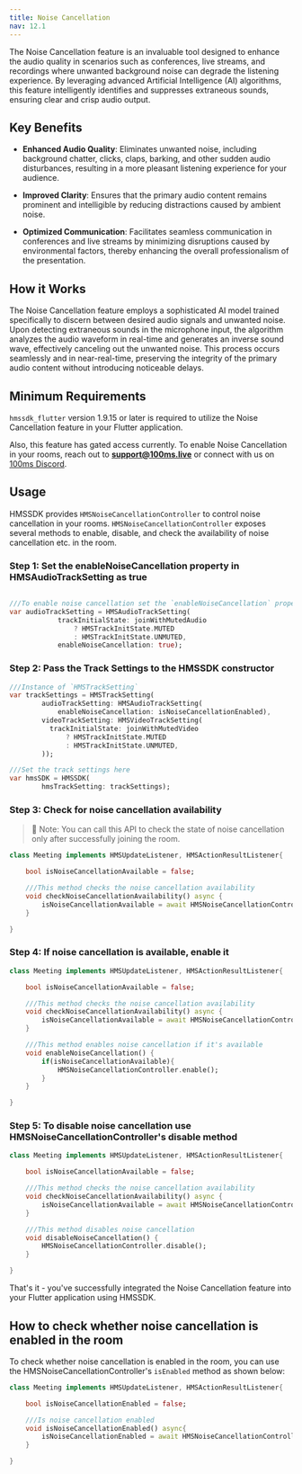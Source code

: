 ```yaml
---
title: Noise Cancellation
nav: 12.1
---
```


The Noise Cancellation feature is an invaluable tool designed to enhance the audio quality in scenarios such as conferences, live streams, and recordings where unwanted background noise can degrade the listening experience. By leveraging advanced Artificial Intelligence (AI) algorithms, this feature intelligently identifies and suppresses extraneous sounds, ensuring clear and crisp audio output.

## Key Benefits

- **Enhanced Audio Quality**: Eliminates unwanted noise, including background chatter, clicks, claps, barking, and other sudden audio disturbances, resulting in a more pleasant listening experience for your audience.

- **Improved Clarity**: Ensures that the primary audio content remains prominent and intelligible by reducing distractions caused by ambient noise.

- **Optimized Communication**: Facilitates seamless communication in conferences and live streams by minimizing disruptions caused by environmental factors, thereby enhancing the overall professionalism of the presentation.

## How it Works

The Noise Cancellation feature employs a sophisticated AI model trained specifically to discern between desired audio signals and unwanted noise. Upon detecting extraneous sounds in the microphone input, the algorithm analyzes the audio waveform in real-time and generates an inverse sound wave, effectively canceling out the unwanted noise. This process occurs seamlessly and in near-real-time, preserving the integrity of the primary audio content without introducing noticeable delays.

## Minimum Requirements

`hmssdk_flutter` version 1.9.15 or later is required to utilize the Noise Cancellation feature in your Flutter application.

Also, this feature has gated access currently. To enable Noise Cancellation in your rooms, reach out to **support@100ms.live** or connect with us on [100ms Discord](https://discord.com/invite/kGdmszyzq2).

## Usage

HMSSDK provides `HMSNoiseCancellationController` to control noise cancellation in your rooms. `HMSNoiseCancellationController` exposes several methods to enable, disable, and check the availability of noise cancellation etc. in the room.

<div className="steps-container">

### Step 1: Set the enableNoiseCancellation property in HMSAudioTrackSetting as true

```dart

///To enable noise cancellation set the `enableNoiseCancellation` property to true
var audioTrackSetting = HMSAudioTrackSetting(
            trackInitialState: joinWithMutedAudio
                ? HMSTrackInitState.MUTED
                : HMSTrackInitState.UNMUTED,
            enableNoiseCancellation: true);
```

### Step 2: Pass the Track Settings to the HMSSDK constructor

```dart
///Instance of `HMSTrackSetting`
var trackSettings = HMSTrackSetting(
        audioTrackSetting: HMSAudioTrackSetting(
            enableNoiseCancellation: isNoiseCancellationEnabled),
        videoTrackSetting: HMSVideoTrackSetting(
          trackInitialState: joinWithMutedVideo
              ? HMSTrackInitState.MUTED
              : HMSTrackInitState.UNMUTED,
        ));

///Set the track settings here
var hmsSDK = HMSSDK(
        hmsTrackSetting: trackSettings);
```

### Step 3: Check for noise cancellation availability

> 🔑 Note: You can call this API to check the state of noise cancellation only after successfully joining the room.

```dart
class Meeting implements HMSUpdateListener, HMSActionResultListener{

    bool isNoiseCancellationAvailable = false;

    ///This method checks the noise cancellation availability
    void checkNoiseCancellationAvailability() async {
        isNoiseCancellationAvailable = await HMSNoiseCancellationController.isAvailable();
    }

}
```

### Step 4: If noise cancellation is available, enable it

```dart
class Meeting implements HMSUpdateListener, HMSActionResultListener{

    bool isNoiseCancellationAvailable = false;

    ///This method checks the noise cancellation availability
    void checkNoiseCancellationAvailability() async {
        isNoiseCancellationAvailable = await HMSNoiseCancellationController.isAvailable();
    }

    ///This method enables noise cancellation if it's available
    void enableNoiseCancellation() {
        if(isNoiseCancellationAvailable){
            HMSNoiseCancellationController.enable();
        }
    }

}
```

### Step 5: To disable noise cancellation use HMSNoiseCancellationController's disable method

```dart
class Meeting implements HMSUpdateListener, HMSActionResultListener{

    bool isNoiseCancellationAvailable = false;

    ///This method checks the noise cancellation availability
    void checkNoiseCancellationAvailability() async {
        isNoiseCancellationAvailable = await HMSNoiseCancellationController.isAvailable();
    }

    ///This method disables noise cancellation
    void disableNoiseCancellation() {
        HMSNoiseCancellationController.disable();
    }

}
```
</div>

That's it - you've successfully integrated the Noise Cancellation feature into your Flutter application using HMSSDK.

## How to check whether noise cancellation is enabled in the room

To check whether noise cancellation is enabled in the room, you can use the HMSNoiseCancellationController's `isEnabled` method as shown below:

```dart
class Meeting implements HMSUpdateListener, HMSActionResultListener{

    bool isNoiseCancellationEnabled = false;

    ///Is noise cancellation enabled
    void isNoiseCancellationEnabled() async{
        isNoiseCancellationEnabled = await HMSNoiseCancellationController.isEnabled();
    }

}
```